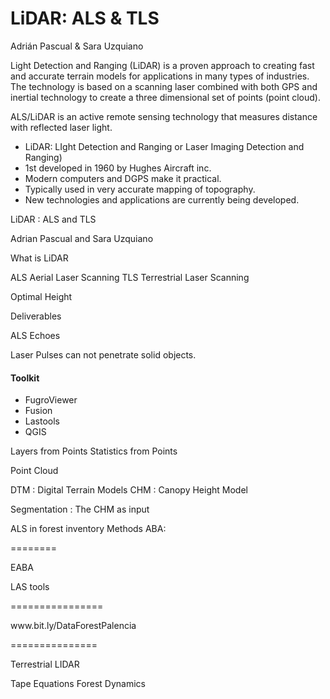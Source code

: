 
LiDAR: ALS & TLS 
========================
Adrián Pascual & Sara Uzquiano


Light Detection and Ranging (LiDAR) is a proven approach to creating fast and accurate terrain models for applications in many types of industries.
The technology is based on a scanning laser combined with both GPS and inertial technology to create a three dimensional set of points 
(point cloud).

ALS/LiDAR is an active remote sensing technology that measures distance with reflected laser light.


* LiDAR: LIght Detection and Ranging or Laser Imaging Detection and Ranging)
* 1st developed in 1960 by Hughes Aircraft inc.
* Modern computers and DGPS make it practical.
* Typically used in very accurate mapping of topography.
* New technologies and applications are currently being developed.




LiDAR : ALS and TLS

Adrian Pascual and Sara Uzquiano

What is LiDAR

ALS Aerial Laser Scanning
TLS Terrestrial Laser Scanning

Optimal Height

Deliverables

ALS Echoes

Laser Pulses can not penetrate solid objects.

#### Toolkit
* FugroViewer
* Fusion
* Lastools
* QGIS



Layers from Points
Statistics from Points

Point Cloud

DTM : Digital Terrain Models
CHM : Canopy Height Model

Segmentation : The CHM as input

ALS in forest inventory
Methods
ABA: 

========

EABA

LAS tools


================

www.bit.ly/DataForestPalencia

===============

Terrestrial LIDAR


Tape Equations
Forest Dynamics
